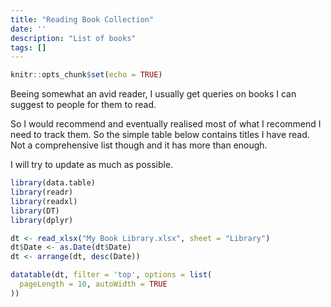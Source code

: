 ```yaml
---
title: "Reading Book Collection"
date: ''
description: "List of books"
tags: []
---
```


```r
knitr::opts_chunk$set(echo = TRUE)
```


Beeing somewhat an avid reader, I usually get queries on books I can suggest to people for them to read.

So I would recommend and eventually realised most of what I recommend I need to track them. So the simple table below contains titles I have read. Not a comprehensive list though and it has more than enough.

I will try to update as much as possible.


```r
library(data.table)
library(readr)
library(readxl)
library(DT)
library(dplyr)

dt <- read_xlsx("My Book Library.xlsx", sheet = "Library")
dt$Date <- as.Date(dt$Date)
dt <- arrange(dt, desc(Date))
```



```r
datatable(dt, filter = 'top', options = list(
  pageLength = 10, autoWidth = TRUE
))
```
